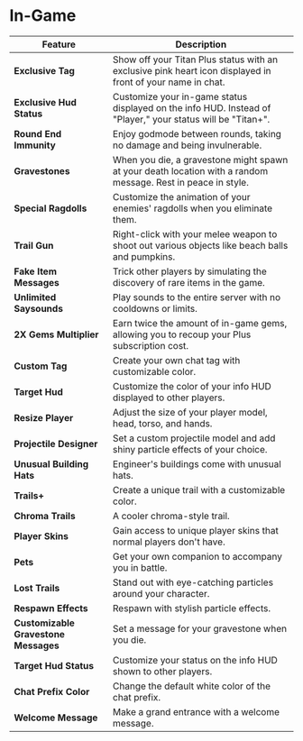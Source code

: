 # In-Game

| Feature                              | Description                                                                                                  |
| ------------------------------------ | ------------------------------------------------------------------------------------------------------------ |
| **Exclusive Tag**                    | Show off your Titan Plus status with an exclusive pink heart icon displayed in front of your name in chat.   |
| **Exclusive Hud Status**             | Customize your in-game status displayed on the info HUD. Instead of "Player," your status will be "Titan+".  |
| **Round End Immunity**               | Enjoy godmode between rounds, taking no damage and being invulnerable.                                       |
| **Gravestones**                      | When you die, a gravestone might spawn at your death location with a random message. Rest in peace in style. |
| **Special Ragdolls**                 | Customize the animation of your enemies' ragdolls when you eliminate them.                                   |
| **Trail Gun**                        | Right-click with your melee weapon to shoot out various objects like beach balls and pumpkins.               |
| **Fake Item Messages**               | Trick other players by simulating the discovery of rare items in the game.                                   |
| **Unlimited Saysounds**              | Play sounds to the entire server with no cooldowns or limits.                                                |
| **2X Gems Multiplier**               | Earn twice the amount of in-game gems, allowing you to recoup your Plus subscription cost.                   |
| **Custom Tag**                       | Create your own chat tag with customizable color.                                                            |
| **Target Hud**                       | Customize the color of your info HUD displayed to other players.                                             |
| **Resize Player**                    | Adjust the size of your player model, head, torso, and hands.                                                |
| **Projectile Designer**              | Set a custom projectile model and add shiny particle effects of your choice.                                 |
| **Unusual Building Hats**            | Engineer's buildings come with unusual hats.                                                                 |
| **Trails+**                          | Create a unique trail with a customizable color.                                                             |
| **Chroma Trails**                    | A cooler chroma-style trail.                                                                                 |
| **Player Skins**                     | Gain access to unique player skins that normal players don't have.                                           |
| **Pets**                             | Get your own companion to accompany you in battle.                                                           |
| **Lost Trails**                      | Stand out with eye-catching particles around your character.                                                 |
| **Respawn Effects**                  | Respawn with stylish particle effects.                                                                       |
| **Customizable Gravestone Messages** | Set a message for your gravestone when you die.                                                              |
| **Target Hud Status**                | Customize your status on the info HUD shown to other players.                                                |
| **Chat Prefix Color**                | Change the default white color of the chat prefix.                                                           |
| **Welcome Message**                  | Make a grand entrance with a welcome message.                                                                |
